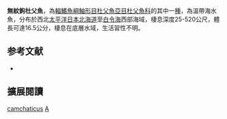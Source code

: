 {{Speciesbox
| name = 無紋鉤杜父魚
| image = 
| image_width = 250px
| status = NE
| status_system = IUCN3.1
| genus = Artediellus
| species = camchaticus
| authority = Gilbert & Burke, 1912
| synonyms = 
}}
'''無紋鉤杜父魚'''，為[[輻鰭魚綱|輻鰭魚綱]][[鮋形目|鮋形目]][[杜父魚亞目|杜父魚亞目]][[杜父魚科|杜父魚科]]的其中一[[種|種]]，為溫帶海水魚，分布於西北[[太平洋|太平洋]][[日本|日本]][[北海道|北海道]]至[[白令海|白令海]]西部海域，棲息深度25-520公尺，體長可達16.5公分，棲息在底層水域，生活習性不明。

== 参考文献 ==
*{{FishBase_species|genus=Artediellus|species=camchaticus|year=2014|month=5}}

== 擴展閱讀 ==
{{refbegin}}
{{wikispecies-inline|Artediellus camchaticus|無紋鉤杜父魚}}
{{refend}}
{{Taxonbar|from=Q2318176}}

[[Category:鉤杜父魚屬|camchaticus]]
[[Category:1912年描述的魚類|A]]


{{鮋形目小作品}}